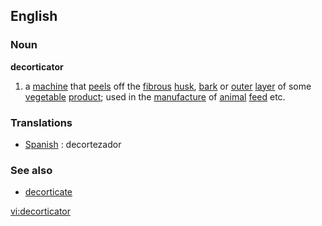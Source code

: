 ==English==
===Noun===
'''decorticator'''
# a [[machine]] that [[peel]]s off the [[fibrous]] [[husk]], [[bark]] or [[outer]] [[layer]] of some [[vegetable]] [[product]]; used in the [[manufacture]] of [[animal]] [[feed]] etc.

===Translations===
*[[Spanish]] : decortezador
===See also===
*[[decorticate]]

[[vi:decorticator]]